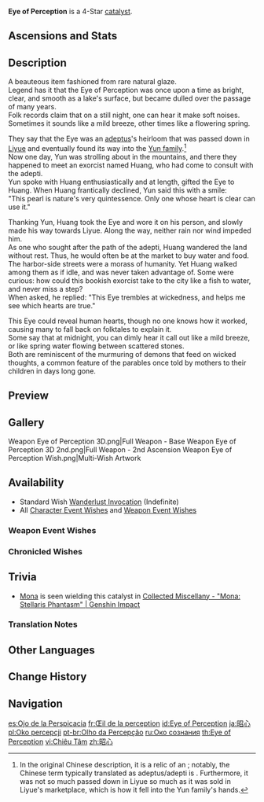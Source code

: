 {{Weapon Infobox
|title          = Eye of Per&shy;cep&shy;tion
|id             = 14409
|image          = <gallery>
Weapon_Eye of Perception.png|Base
Weapon_Eye of Perception 2nd.png|2nd Ascension
</gallery>
|type           = Catalyst
|releaseDate    = 2020-09-28
|quality        = 4
|base_atk       = 41
|2nd_stat_type  = ATK
|2nd_stat       = 12%
|obtain         = Wishes
|passive        = Echo
|effect         = Normal and Charged Attacks have a 50% chance to fire a Bolt of Perception, dealing (var1)% ATK as DMG. This bolt can bounce between opponents a maximum of 4 times. This effect can occur once every (var2)s.
|eff_rank1_var1 = 240
|eff_rank2_var1 = 270
|eff_rank3_var1 = 300
|eff_rank4_var1 = 330
|eff_rank5_var1 = 360
|eff_rank1_var2 = 12
|eff_rank2_var2 = 11
|eff_rank3_var2 = 10
|eff_rank4_var2 = 9
|eff_rank5_var2 = 8
|eff_att1       = Physical DMG
|eff_att2       = Effect Triggered by Normal Attack
}}
{{Description|A dim black glaze pearl that is said to have the power to reach the purity of one's heart.}}
'''Eye of Perception''' is a 4-Star [[catalyst]].

==Ascensions and Stats==
{{Weapon Ascensions and Stats
|ascendMat1 = Mist Veiled Lead Elixir
|ascendMat2 = Mist Veiled Mercury Elixir
|ascendMat3 = Mist Veiled Gold Elixir
|ascendMat4 = Mist Veiled Primo Elixir
|bossMat1   = Mist Grass Pollen
|bossMat2   = Mist Grass
|bossMat3   = Mist Grass Wick
|commonMat1 = Damaged Mask
|commonMat2 = Stained Mask
|commonMat3 = Ominous Mask
}}

==Description==
A beauteous item fashioned from rare natural glaze.<br>
Legend has it that the Eye of Perception was once upon a time as bright, clear, and smooth as a lake's surface, but became dulled over the passage of many years.<br>
Folk records claim that on a still night, one can hear it make soft noises.<br>
Sometimes it sounds like a mild breeze, other times like a flowering spring.

They say that the Eye was an [[adeptus]]'s heirloom that was passed down in [[Liyue]] and eventually found its way into the [[Yun Family|Yun family]].<ref group="Translation Note">In the original Chinese description, it is a relic of an {{Lang|adeptus clan/[philosophical] school|zh=仙家|zh_rm=xianjiā}}; notably, the Chinese term typically translated as adeptus/adepti is {{zh|仙人|rm=xianrén}}. Furthermore, it was not so much passed down in Liyue so much as it was sold in Liyue's marketplace, which is how it fell into the Yun family's hands.</ref><br>
Now one day, Yun was strolling about in the mountains, and there they happened to meet an exorcist named Huang, who had come to consult with the adepti.<br>
Yun spoke with Huang enthusiastically and at length, gifted the Eye to Huang. When Huang frantically declined, Yun said this with a smile:<br>
"This pearl is nature's very quintessence. Only one whose heart is clear can use it."

Thanking Yun, Huang took the Eye and wore it on his person, and slowly made his way towards Liyue. Along the way, neither rain nor wind impeded him.<br>
As one who sought after the path of the adepti, Huang wandered the land without rest. Thus, he would often be at the market to buy water and food.<br>
The harbor-side streets were a morass of humanity. Yet Huang walked among them as if idle, and was never taken advantage of. Some were curious: how could this bookish exorcist take to the city like a fish to water, and never miss a step?<br>
When asked, he replied: "This Eye trembles at wickedness, and helps me see which hearts are true."

This Eye could reveal human hearts, though no one knows how it worked, causing many to fall back on folktales to explain it.<br>
Some say that at midnight, you can dimly hear it call out like a mild breeze, or like spring water flowing between scattered stones.<br>
Both are reminiscent of the murmuring of demons that feed on wicked thoughts, a common feature of the parables once told by mothers to their children in days long gone.

==Preview==
{{Preview
|file    = Weapon Eye of Perception Passive
|caption = Passive: Echo - Bolt of Perception Triggered
}}

==Gallery==
<gallery>
Weapon Eye of Perception 3D.png|Full Weapon - Base
Weapon Eye of Perception 3D 2nd.png|Full Weapon - 2nd Ascension
Weapon Eye of Perception Wish.png|Multi-Wish Artwork
</gallery>

==Availability==
*Standard Wish [[Wanderlust Invocation]] (Indefinite)
*All [[Character Event Wishes]] and [[Weapon Event Wishes]]

===Weapon Event Wishes===
{{Featured}}

===Chronicled Wishes===
{{Featured|chronicled=1}}

==Trivia==
* [[Mona]] is seen wielding this catalyst in [https://youtu.be/9dMRIV8dijI Collected Miscellany - "Mona: Stellaris Phantasm" | Genshin Impact]
===Translation Notes===
{{Reflist|group=Translation Note}}

==Other Languages==
{{Other Languages
|1_en      = Eye of Perception
|1_zhs     = 昭心
|1_zhs_rm  = Zhāo Xīn
|1_zht     = 昭心
|1_zht_rm  = Zhāo Xīn
|1_zh_tl   = Perceptive Mind
|1_ja      = 昭心
|1_ja_rm   = Shoushin<ref>HoYoverse Japanese Customer Support Response: [[:File:CS JA Weapon Pronunciation Reply.png|Japanese Pronunciation of Various Weapons]]</ref>
|1_ja_tl   = Perceptive Mind{{Sino|ja}}
|1_ko      = 소심
|1_ko_tl   = Perceptive Mind{{Sino|ko}}
|1_es      = Ojo de la Perspicacia
|1_es_tl   = Eye of Insight
|1_fr      = Œil de la perception
|1_fr_tl   = Eye of Perception
|1_ru      = Око сознания
|1_ru_tl   = Eye of Consciousness
|1_th      = Eye of Perception
|1_vi      = Chiêu Tâm
|1_vi_tl   = Bright Heart
|1_de      = Herzensblick
|1_de_tl   = Heart's Vision
|1_id      = Eye of Perception
|1_pt      = Olho da Percepção
|1_pt_tl   = Eye of Perception
|1_tr      = Algı Gözü
|1_tr_tl   = Perceptive Eye
|1_it      = Occhio della percezione
|1_it_tl   = Eye of Perception

|2_en      = Echo
|2_zhs     = 回响
|2_zhs_rm  = Huíxiǎng
|2_zht     = 迴響
|2_zht_rm  = Huíxiǎng
|2_zh_tl   = 
|2_ja      = 響き
|2_ja_rm   = Hibiki
|2_ja_tl   = Echo
|2_ko      = 메아리
|2_ko_tl   = Echo
|2_es      = Eco
|2_es_tl   = Echo
|2_fr      = Écho
|2_fr_tl   = Echo
|2_ru      = Эхо
|2_ru_tl   = Echo
|2_th      = Echo
|2_vi      = Vang Vọng
|2_vi_tl   = 
|2_de      = Widerhall
|2_de_tl   = Echo
|2_id      = Echo
|2_pt      = Echo
|2_tr      = Yankı
|2_tr_tl   = Echo
|2_it      = Eco
|2_it_tl   = Echo
}}

==Change History==
{{Change History|1.0}}

==Navigation==
{{Weapon Navbox|Catalysts}}

[[es:Ojo de la Perspicacia]]
[[fr:Œil de la perception]]
[[id:Eye of Perception]]
[[ja:昭心]]
[[pl:Oko percepcji]]
[[pt-br:Olho da Percepção]]
[[ru:Око сознания]]
[[th:Eye of Perception]]
[[vi:Chiêu Tâm]]
[[zh:昭心]]